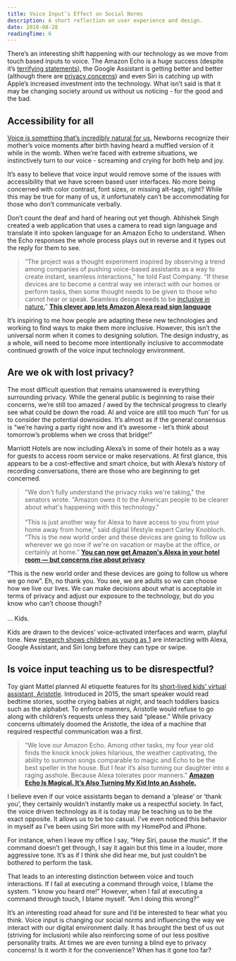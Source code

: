 ```yaml
---
title: Voice Input’s Effect on Social Norms
description: A short reflection on user experience and design.
date: 2018-08-28
readingTime: 6
---
```


There’s an interesting shift happening with our technology as we move from touch based inputs to voice. The Amazon Echo is a huge success (despite it’s <a href="https://www.digitaltrends.com/home/alexa-people-dying-statement/">terrifying statements</a>), the Google Assistant is getting better and better (although there are <a href="/ai-ethics/">privacy concerns</a>) and even Siri is catching up with Apple’s increased investment into the technology. What isn’t said is that it may be changing society around us without us noticing - for the good and the bad.

## Accessibility for all

<a href="/voiceinput/">Voice is something that’s incredibly natural for us.</a> Newborns recognize their mother’s voice moments after birth having heard a muffled version of it while in the womb. When we’re faced with extreme situations, we instinctively turn to our voice - screaming and crying for both help and joy.

It’s easy to believe that voice input would remove some of the issues with accessibility that we have screen based user interfaces. No more being concerned with color contrast, font sizes, or missing alt-tags, right? While this may be true for many of us, it unfortunately can’t be accommodating for those who don’t communicate verbally.

Don’t count the deaf and hard of hearing out yet though. Abhishek Singh created a web application that uses a camera to read sign language and translate it into spoken language for an Amazon Echo to understand. When the Echo responses the whole process plays out in reverse and it types out the reply for them to see.

>“The project was a thought experiment inspired by observing a trend among companies of pushing voice-based assistants as a way to create instant, seamless interactions,” he told Fast Company. “If these devices are to become a central way we interact with our homes or perform tasks, then some thought needs to be given to those who cannot hear or speak. Seamless design needs to be <a href="https://www.fastcompany.com/90166413/what-youre-getting-wrong-about-inclusive-design">inclusive in nature.</a>”
**<a href="https://www.fastcompany.com/90202730/this-clever-app-lets-amazon-alexa-read-sign-language?utm_source=twitter.com&utm_medium=social">This clever app lets Amazon Alexa read sign language</a>**

It’s inspiring to me how people are adapting these new technologies and working to find ways to make them more inclusive. However, this isn’t the universal norm when it comes to designing solution. The design industry, as a whole, will need to become more intentionally inclusive to accommodate continued growth of the voice input technology environment.

## Are we ok with lost privacy?

The most difficult question that remains unanswered is everything surrounding privacy. While the general public is beginning to raise their concerns, we’re still too amazed / awed by the technical progress to clearly see what could be down the road. AI and voice are still too much ‘fun’ for us to consider the potential downsides. It’s almost as if the general consensus is “we’re having a party right now and it’s awesome - let’s think about tomorrow’s problems when we cross that bridge!”

Marriott Hotels are now including Alexa’s in some of their hotels as a way for guests to access room service or make reservations. At first glance, this appears to be a cost-effective and smart choice, but with Alexa’s history of recording conversations, there are those who are beginning to get concerned.

>"We don't fully understand the privacy risks we're taking," the senators wrote. "Amazon owes it to the American people to be clearer about what's happening with this technology."
<br /><br />
>“This is just another way for Alexa to have access to you from your home away from home,” said digital lifestyle expert Carley Knobloch. “This is the new world order and these devices are going to follow us wherever we go now if we're on vacation or maybe at the office, or certainly at home.”
**<a href="https://www.nbcnews.com/tech/tech-news/you-can-now-get-amazon-s-alexa-your-hotel-room-n884601">You can now get Amazon's Alexa in your hotel room — but concerns rise about privacy</a>**

“This is the new world order and these devices are going to follow us where we go now”. Eh, no thank you. You see, we are adults so we can choose how we live our lives. We can make decisions about what is acceptable in terms of privacy and adjust our exposure to the technology, but do you know who can’t choose though?<br /><br />
… Kids.

Kids are drawn to the devices’ voice-activated interfaces and warm, playful tone. New <a href="https://www.wsj.com/articles/alexa-dont-let-my-2-year-old-talk-to-you-that-way-1531229274">research shows children as young as 1</a> are interacting with Alexa, Google Assistant, and Siri long before they can type or swipe.


## Is voice input teaching us to be disrespectful?

Toy giant Mattel planned AI etiquette features for its <a href="https://www.fastcompany.com/90145751/mattel-is-cancelling-its-alexa-for-kids-after-privacy-uproar">short-lived kids’ virtual assistant, Aristotle</a>. Introduced in 2015, the smart speaker would read bedtime stories, soothe crying babies at night, and teach toddlers basics such as the alphabet. To enforce manners, Aristotle would refuse to go along with children’s requests unless they said “please.” While privacy concerns ultimately doomed the Aristotle, the idea of a machine that required respectful communication was a first.

>“We love our Amazon Echo. Among other tasks, my four year old finds the knock knock jokes hilarious, the weather captivating, the ability to summon songs comparable to magic and Echo to be the best speller in the house. But I fear it’s also turning our daughter into a raging asshole. Because Alexa tolerates poor manners.”
**<a href="https://hunterwalk.com/2016/04/06/amazon-echo-is-magical-its-also-turning-my-kid-into-an-asshole/?mod=article_inline">Amazon Echo Is Magical. It’s Also Turning My Kid Into an Asshole.</a>**

I believe even if our voice assistants began to demand a ‘please’ or ‘thank you’, they certainly wouldn’t instantly make us a respectful society. In fact, the voice driven technology as it is today may be teaching us to be the exact opposite. It allows us to be too casual. I’ve even noticed this behavior in myself as I’ve been using Siri more with my HomePod and iPhone.

For instance, when I leave my office I say, “Hey Siri, pause the music”. If the command doesn’t get through, I say it again but this time in a louder, more aggressive tone. It’s as if I think she did hear me, but just couldn’t be bothered to perform the task.

That leads to an interesting distinction between voice and touch interactions. If I fail at executing a command through voice, I blame the system. “I know you heard me!” However, when I fail at executing a command through touch, I blame myself. “Am I doing this wrong?”

It’s an interesting road ahead for sure and I’d be interested to hear what you think. Voice input is changing our social norms and influencing the way we interact with our digital environment daily. It has brought the best of us out (striving for inclusion) while also reinforcing some of our less positive personality traits. At times we are even turning a blind eye to privacy concerns! Is it worth it for the convenience? When has it gone too far?